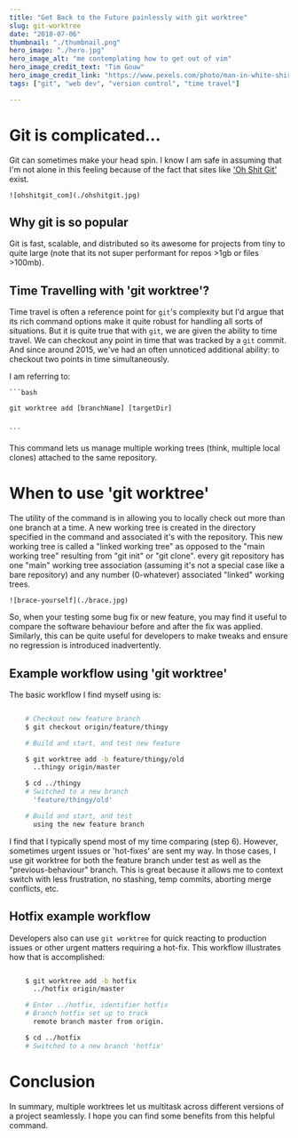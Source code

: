 ```yaml
---
title: "Get Back to the Future painlessly with git worktree"
slug: git-worktree
date: "2018-07-06"
thumbnail: "./thumbnail.png"
hero_image: "./hero.jpg"
hero_image_alt: "me contemplating how to get out of vim"
hero_image_credit_text: "Tim Gouw"
hero_image_credit_link: "https://www.pexels.com/photo/man-in-white-shirt-using-macbook-pro-52608/"
tags: ["git", "web dev", "version control", "time travel"]

---
```


# Git is complicated...
Git can sometimes make your head spin. I know I am safe in assuming that I'm not alone in this feeling because of the fact that sites like ['Oh Shit Git'](https://ohshitgit.com) exist.

    ![ohshitgit_com](./ohshitgit.jpg)

## Why git is so popular
Git is fast, scalable, and distributed so its awesome for projects from tiny to quite large (note that its not super performant for repos >1gb or files >100mb).

## Time Travelling with 'git worktree'?
Time travel is often a reference point for `git`'s complexity but I'd argue that its rich command options make it quite robust for handling all sorts of situations. But it is quite true that with `git`, we are given the ability to time travel. We can checkout any point in time that was tracked by a `git` commit. And since around 2015, we've had an often unnoticed additional ability: to checkout two points in time simultaneously.

I am referring to:

    ```bash

    git worktree add [branchName] [targetDir]
    
    
    ```


This command lets us manage multiple working trees (think, multiple local clones) attached to the same repository.

# When to use 'git worktree'

The utility of the command is in allowing you to locally check out more than one branch at a time. A new working tree is created in the directory specified in the command and associated it's with the repository. This new working tree is called a "linked working tree" as opposed to the "main working tree" resulting from "git init" or "git clone". every git repository has one "main" working tree association (assuming it's not a special case like a bare repository) and any number (0-whatever) associated "linked" working trees.

    ![brace-yourself](./brace.jpg)


So, when your testing some bug fix or new feature, you may find it useful to compare the software behaviour before and after the fix was applied. Similarly, this can be quite useful for developers to make tweaks and ensure no regression is introduced inadvertently.

## Example workflow using 'git worktree'
The basic workflow I find myself using is:

  ```bash

      # Checkout new feature branch
      $ git checkout origin/feature/thingy

      # Build and start, and test new feature

      $ git worktree add -b feature/thingy/old
        ..thingy origin/master

      $ cd ../thingy
      # Switched to a new branch
        'feature/thingy/old'

      # Build and start, and test
        using the new feature branch

  ```

I find that I typically spend most of my time comparing (step 6). However, sometimes urgent issues or 'hot-fixes' are sent my way. In those cases, I use git worktree for both the feature branch under test as well as the "previous-behaviour" branch. This is great because it allows me to context switch with less frustration, no stashing, temp commits, aborting merge conflicts, etc.

## Hotfix example workflow
Developers also can use `git worktree` for quick reacting to production issues or other urgent matters requiring a hot-fix. This workflow illustrates how that is accomplished:
```bash

    $ git worktree add -b hotfix
      ../hotfix origin/master

    # Enter ../hotfix, identifier hotfix
    # Branch hotfix set up to track
      remote branch master from origin.

    $ cd ../hotfix
    # Switched to a new branch 'hotfix'


```

# Conclusion
In summary, multiple worktrees let us multitask across different versions of a project seamlessly. I hope you can find some benefits from this helpful command.
